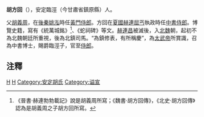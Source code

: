 '''胡方回'''（{{bd|?||?||}}），安定臨涇（今甘肅省鎮原縣）人。

父[[胡義周|胡義周]]，在[[後秦|後秦]][[姚泓|姚泓]]時任[[黃門侍郎|黃門侍郎]]。方回在[[夏國|夏國]][[赫連勃勃|赫連屈丐]]執政時任[[中書侍郎|中書侍郎]]。博覽史籍，寫有《統萬城銘》<ref>《晉書·赫連勃勃載記》說是胡義周所寫；《魏書·胡方回傳》，《北史·胡方回傳》認為是胡義周之子胡方回所寫。</ref>、《蛇祠碑》等文。[[赫連昌|赫連昌]]被滅後，入[[北魏|北魏]]朝，起初不為北魏朝廷所重視，後為北鎮司馬。“為鎮修表，有所稱慶”，為[[北魏太武帝|太武帝]]所賞識，召為中書博士，賜爵臨涇子，官至[[侍郎|侍郎]]。

==注釋==
<div class="references-small">
<references />
</div>

[[Category:南北朝政治人物|H]]
[[Category:镇原人|H]]
[[Category:安定胡氏|Category:安定胡氏]]
[[Category:谥宣|Category:谥宣]]